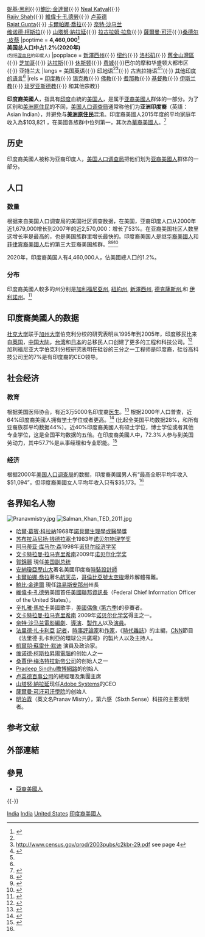 {{Link style|time=2015-12-11T08:28:54+00:00}}
{{distinguish2|[[印第安人|印第安人]],[[美洲原住民|美洲原住民]]}}
{{Infobox Ethnic group
|group    =  在美国的印度人<br /><small>印度裔美國人</small><br />Indian Americans
|image    =  

{{Photomontage
| photo1a          = Kamala Harris Vice Presidential Portrait.jpg
| photo1b          = Official Photo of SC Governor Nikki Haley.jpg
| photo1c          = Neal Katyal portrait.jpg
| photo1d          = Vinod Khosla, Web 2.0 Conference.jpg
| photo2a          = Rajiv Shah official portrait.jpg
| photo2b          = Vivek-kundra-2.jpg
| photo2c          = Indra Nooyi.jpg
| photo2d          = Shantanu Narayen.jpg
| photo3a          = Rajat Kumar Gupta - WEF Davos 2009.jpg
| photo3b          = Kalpana Chawla, NASA photo portrait in orange suit.jpg
| photo3c          = M. Night Shyamalan by Gage Skidmore.jpg
| photo3d          = Raghuram Rajan, IMF 69MS040421048l.jpg
| photo4a          = Salman Khan TED 2011.jpg
| photo4b          = Sundar_Pichai_(cropped1).jpg
| photo4c          =
| photo4d          =
| size             = 300
| position         = left
| spacing          = 1
| color            = #000000
| border           = 20
| color_border     = #ffffff
| text             =
| text_background  =
}}

|caption  = '''[[:en:List_of_Indian_Americans|知名的印度裔美国人]]:'''<br>[[賀錦麗|賀錦麗]]{{·}}[[妮基·黑利|妮基·黑利]]{{·}}[[鮑比·金達爾|鮑比·金達爾]]{{·}} [[:en:Neal_Katyal|Neal Katyal]]{{·}}<br>[[:en:Rajiv_Shah|Rajiv Shah]]{{·}} [[維偉卡·孔德勞|維偉卡·孔德勞]]{{·}} [[卢英德|卢英德]]<br>[[:en:Rajat_Gupta|Rajat Gupta]]{{·}} [[卡爾帕娜·喬拉|卡爾帕娜·喬拉]]{{·}} [[奈特·沙马兰|奈特·沙马兰]]<br>[[维诺德·柯斯拉|维诺德·柯斯拉]]{{·}} [[山塔努·納拉延|山塔努·納拉延]]{{·}} [[拉古拉姆·拉詹|拉古拉姆·拉詹]]{{·}} [[薩爾曼·可汗|薩爾曼·可汗]]{{·}}[[桑德尔·皮蔡|桑德尔·皮蔡]]
|poptime  = '''4,460,000<ref>{{Cite web|url= https://mea.gov.in/images/attach/NRIs-and-PIOs_1.pdf|title= 存档副本|access-date= 2021-11-17|archive-date= 2020-07-20|archive-url= https://web.archive.org/web/20200720104038/http://mea.gov.in/images/attach/NRIs-and-PIOs_1.pdf}}</ref>'''<br>'''美国总人口中占1.2%(2020年)'''</small> <br> <small>(包括[[混血兒|混血兒]]的印度人)</small>
|popplace = [[新澤西州|新澤西州]]{{·}} [[纽约|纽约]]{{·}} [[洛杉矶|洛杉矶]]{{·}} [[舊金山灣區|舊金山灣區]]{{·}} [[芝加哥|芝加哥]]{{·}} [[达拉斯|达拉斯]]{{·}} [[休斯顿|休斯顿]]{{·}} [[费城|费城]]{{·}}巴尔的摩和华盛顿大都市区{{·}} [[亚特兰大|亚特兰大]]
|langs    = [[美国英语|美国英语]]{{·}} [[印地语|印地语]]<ref name="2006AmericanCommunitySurvey" /><ref name="2000Census">http://www.census.gov/prod/2003pubs/c2kbr-29.pdf {{Wayback|url=http://www.census.gov/prod/2003pubs/c2kbr-29.pdf |date=20100215185553 }} see page 4</ref>{{·}} [[古吉拉特语|古吉拉特语]]<ref name="2006AmericanCommunitySurvey">{{cite web |url=http://www.migrationinformation.org/USfocus/display.cfm?id=687#10 |title=Migration Information Source - Indian Immigrants in the United States |publisher=Migrationinformation.org |date= |accessdate=2010-07-17 |archive-date=2014-02-09 |archive-url=https://web.archive.org/web/20140209213723/http://www.migrationinformation.org/USfocus/display.cfm?ID=687#10 |dead-url=no }}</ref><ref name="2000Census" />{{·}} [[印度官方语言列表|其他印度的语言]]<ref name="2000Census" />
<!--Do not add in languages unless they have their own category on the census-->
|rels     = [[印度教|印度教]]{{·}} [[锡克教|锡克教]]{{·}} [[佛教|佛教]]{{·}} [[耆那教|耆那教]]{{·}} [[基督教|基督教]]{{·}} [[伊斯兰教|伊斯兰教]]{{·}} [[琐罗亚斯德教|琐罗亚斯德教]]{{·}} 和其他宗教}}

'''印度裔美國人'''，指具有[[印度|印度]]血統的[[美国人|美国人]]，是属于[[亚裔美國人|亚裔美國人]]群体的一部分。为了区别和[[美洲原住民|美洲原住民]]的不同，[[美国人口调查局|美国人口调查局]]通常称他们为'''亚洲印度裔'''（英語：Asian Indian），并避免与'''[[美洲原住民|美洲原住民]]'''混淆。印度裔美國人2015年度的平均家庭年收入為$103,821 ，在美國各族群中位列第一，其次為[[華裔美國人|華裔美國人]]。<ref name="asian2015">{{cite web |url=https://factfinder.census.gov/faces/tableservices/jsf/pages/productview.xhtml?src=bkmk |title=Median houseland income in the past 12 months (in 2015 inflation-adjusted dollars) |author=<!--Staff writer(s); no by-line.--> |year=2015 |work=American Community Survey |publisher=United States Census Bureau |accessdate=1 March 2017 |archive-url=https://web.archive.org/web/20180714212254/https://factfinder.census.gov/faces/tableservices/jsf/pages/productview.xhtml?src=bkmk |archive-date=2018-07-14 |dead-url=yes }}</ref>

==历史==
印度裔美國人被称为亚裔印度人，[[美国人口调查局|美国人口调查局]]把他们划为[[亚裔美國人|亚裔美國人]]群体的一部分。

==人口==
===数量===
根据来自美国人口调查局的美国社区调查数据，在美国，亚裔印度人口从2000年近1,679,000增长到2007年的近2,570,000：增长了53%。在亚裔美国社区人数里这增长率是最高的，也是美国族群里增长最快的。印度裔美国人是继[[华裔美國人|华裔美國人]]和[[菲律宾裔美國人|菲律宾裔美國人]]后的第三大亚裔美国族群。<ref name="US Census Bureau, Chinese or in any combination">{{cite web |url=http://factfinder.census.gov/servlet/IPTable?_bm=y&-geo_id=01000US&-qr_name=ACS_2005_EST_G00_S0201&-qr_name=ACS_2005_EST_G00_S0201PR&-qr_name=ACS_2005_EST_G00_S0201T&-qr_name=ACS_2005_EST_G00_S0201TPR&-reg=ACS_2005_EST_G00_S0201:035;ACS_2005_EST_G00_S0201PR:035;ACS_2005_EST_G00_S0201T:035;ACS_2005_EST_G00_S0201TPR:035&-ds_name=ACS_2005_EST_G00_&-_lang=en&-format= |coauthors=United States Census Bureau |title=US demographic census |accessdate=2006-12-16 |archive-url=https://archive.today/20200212034232/http://factfinder.census.gov/servlet/IPTable?_bm=y&-geo_id=01000US&-qr_name=ACS_2005_EST_G00_S0201&-qr_name=ACS_2005_EST_G00_S0201PR&-qr_name=ACS_2005_EST_G00_S0201T&-qr_name=ACS_2005_EST_G00_S0201TPR&-reg=ACS_2005_EST_G00_S0201:035;ACS_2005_EST_G00_S0201PR:035;ACS_2005_EST_G00_S0201T:035;ACS_2005_EST_G00_S0201TPR:035&-ds_name=ACS_2005_EST_G00_&-_lang=en&-format= |archive-date=2020-02-12 |dead-url=yes }}</ref><ref name="US Census Bureau, Filipino or in any combination">{{cite web |url=http://factfinder.census.gov/servlet/IPTable?_bm=y&-geo_id=01000US&-qr_name=ACS_2005_EST_G00_S0201&-qr_name=ACS_2005_EST_G00_S0201PR&-qr_name=ACS_2005_EST_G00_S0201T&-qr_name=ACS_2005_EST_G00_S0201TPR&-reg=ACS_2005_EST_G00_S0201:038;ACS_2005_EST_G00_S0201PR:038;ACS_2005_EST_G00_S0201T:038;ACS_2005_EST_G00_S0201TPR:038&-ds_name=ACS_2005_EST_G00_&-_lang=en&-format= |coauthors=United States Census Bureau |title=US demographic census |accessdate=2006-11-19 |archive-url=https://archive.today/20200212034029/http://factfinder.census.gov/servlet/IPTable?_bm=y&-geo_id=01000US&-qr_name=ACS_2005_EST_G00_S0201&-qr_name=ACS_2005_EST_G00_S0201PR&-qr_name=ACS_2005_EST_G00_S0201T&-qr_name=ACS_2005_EST_G00_S0201TPR&-reg=ACS_2005_EST_G00_S0201:038;ACS_2005_EST_G00_S0201PR:038;ACS_2005_EST_G00_S0201T:038;ACS_2005_EST_G00_S0201TPR:038&-ds_name=ACS_2005_EST_G00_&-_lang=en&-format= |archive-date=2020-02-12 |dead-url=yes }}</ref><ref name="US Census Bureau, Asian Indian or in any combination">{{cite web |url=http://factfinder.census.gov/servlet/IPTable?_bm=y&-geo_id=01000US&-qr_name=ACS_2005_EST_G00_S0201&-qr_name=ACS_2005_EST_G00_S0201PR&-qr_name=ACS_2005_EST_G00_S0201T&-qr_name=ACS_2005_EST_G00_S0201TPR&-reg=ACS_2005_EST_G00_S0201:032;ACS_2005_EST_G00_S0201PR:032;ACS_2005_EST_G00_S0201T:032;ACS_2005_EST_G00_S0201TPR:032&-ds_name=ACS_2005_EST_G00_&-_lang=en&-format= |coauthors=United States Census Bureau |title=US demographic census |accessdate=2006-11-19 |archive-url=https://archive.today/20200212040120/http://factfinder.census.gov/servlet/IPTable?_bm=y&-geo_id=01000US&-qr_name=ACS_2005_EST_G00_S0201&-qr_name=ACS_2005_EST_G00_S0201PR&-qr_name=ACS_2005_EST_G00_S0201T&-qr_name=ACS_2005_EST_G00_S0201TPR&-reg=ACS_2005_EST_G00_S0201:032;ACS_2005_EST_G00_S0201PR:032;ACS_2005_EST_G00_S0201T:032;ACS_2005_EST_G00_S0201TPR:032&-ds_name=ACS_2005_EST_G00_&-_lang=en&-format= |archive-date=2020-02-12 |dead-url=yes }}</ref>

2020年，印度裔美国人有4,460,000人，佔美國總人囗的1.2%。

===分布===
印度裔美國人較多的州分别是[[加利福尼亞州|加利福尼亞州]], [[紐約州|紐約州]], [[新澤西州|新澤西州]], [[德克薩斯州|德克薩斯州]],和 [[伊利諾州|伊利諾州]]。<ref>{{Cite web |url=http://www.indianembassy.org/ind_us/census_2000/ia_population_map_2001.pdf |title=存档副本 |access-date=2011-05-13 |archive-url=https://web.archive.org/web/20090930070419/http://www.indianembassy.org/ind_us/census_2000/ia_population_map_2001.pdf |archive-date=2009-09-30 |dead-url=yes }}</ref> 

==印度裔美國人的数据==
[[杜克大学|杜克大学]]联手[[加利福尼亞大學|加州大学]]伯克利分校的研究表明从1995年到2005年，印度移民比来自[[英国|英国]]，[[中国大陆|中国大陆]]，[[台湾|台湾]]和[[日本|日本]]的总移民人口创建了更多的工程和科技公司。<ref>{{cite web |last=Assisi |first=Francis C. |url=http://www.indolink.com/displayArticleS.php?id=010307105012 |title=News & Analysis: Skilled Indian Immigrants Create Wealth for America |publisher=INDOlink |date=2007-01-04 |accessdate=2010-07-17 |deadurl=yes |archiveurl=https://web.archive.org/web/20110608213548/http://www.indolink.com/displayArticleS.php?id=010307105012 |archivedate=2011-06-08 }}</ref> 加利福尼亚大学伯克利分校研究表明在硅谷的三分之一工程师是印度裔，硅谷高科技公司里的7%是有印度裔的CEO领导。

==社会经济==
===教育===
根据美国医师协会，有近3万5000名印度裔[[医生|医生]]。<ref>{{cite web |url=http://www.usinpac.com/nh/indian_americans_nh.html |title=USINPAC - US India Political Action Committee | Indian American Community |publisher=www.usinpac.com |date=2005-07-18 |accessdate=2010-07-17 |deadurl=yes |archiveurl=https://web.archive.org/web/20100427163917/http://www.usinpac.com/nh/indian_americans_nh.html |archivedate=2010-04-27 }}</ref> 根据2000年人口普查，近64%印度裔美國人拥有[[学士|学士]]学位或者更高。<ref name="census.gov">{{Cite web |url=http://www.census.gov/prod/2004pubs/censr-17.pdf |title=存档副本 |accessdate=2011-05-13 |archive-date=2019-03-31 |archive-url=https://web.archive.org/web/20190331131247/https://www.census.gov/prod/2004pubs/censr-17.pdf |dead-url=no }}</ref> (比起全美国平均数据28%，和所有亚裔族群平均数据44%）。近40%印度裔美國人有硕士学位，博士学位或者其他专业学位，这是全国平均数据的五倍。在印度裔美國人中，72.3%人参与到美国劳动力，其中57.7%是从事经理和专业职能。<ref>{{Cite web |url=http://www.indianembassy.org/indusrel/clinton_india/india_americans.html |title=Indian-Americans: A Story of Achievement<!-- Bot generated title --> |access-date=2011-05-13 |archive-url=https://web.archive.org/web/20100226183206/http://www.indianembassy.org/indusrel/clinton_india/india_americans.html |archive-date=2010-02-26 |dead-url=yes }}</ref>

===经济===
根据2000年[[美国人口调查局|美国人口调查局]]的数据，印度裔美國男人有“最高全职平均年收入$51,094”，但印度裔美國女人平均年收入只有$35,173。<ref name="census.gov"/>

== 各界知名人物 ==
[[File:Pranavmistry.jpg|thumb]]
[[File:Salman_Khan_TED_2011.jpg|thumb]]
* [[哈爾·葛賓·科拉納|哈爾·葛賓·科拉納]]1968年[[諾貝爾生理學或醫學獎|諾貝爾生理學或醫學獎]]
* [[苏布拉马尼扬·钱德拉塞卡|苏布拉马尼扬·钱德拉塞卡]]1983年[[诺贝尔物理学奖|诺贝尔物理学奖]]
* [[阿马蒂亚·库马尔·森|阿马蒂亚·库马尔·森]]1998年[[诺贝尔经济学奖|诺贝尔经济学奖]]
* [[文卡特拉曼·拉马克里希南|文卡特拉曼·拉马克里希南]]2009年[[诺贝尔化学奖|诺贝尔化学奖]]
* [[賀錦麗|賀錦麗]] 現任[[美国副总统|美国副总统]]
* [[安納瓊亞歷山大|安納瓊亞歷山大]]著名美國印度裔[[時裝|時裝]][[設計師|設計師]]
* [[卡爾帕娜·喬拉|卡爾帕娜·喬拉]]著名[[航天员|航天员]]，[[哥倫比亞號太空梭|哥倫比亞號太空梭]]爆炸解體罹難。
* [[鮑比·金達爾|鮑比·金達爾]] 現任[[路易斯安那州|路易斯安那州]]州長
* [[維偉卡·孔德勞|維偉卡·孔德勞]]美國首任[[美國聯邦資訊長|美國聯邦資訊長]]（Federal Chief Information Officer of the United States）。
* [[辛扎雅·馬拉卡|辛扎雅·馬拉卡]]美國歌手，[[美國偶像_(第六季)|美國偶像 (第六季)]]的參賽者。
* [[文卡特拉曼·拉马克里希南|文卡特拉曼·拉马克里希南]] 2009年[[诺贝尔化学奖|诺贝尔化学奖]]得主之一。
* [[奈特·沙马兰|奈特·沙马兰]][[電影|電影]][[編劇|編劇]]、[[電影導演|導演]]、[[電影監製|製作人]]以及[[演員|演員]]。
* [[法里德·扎卡利亞|法里德·扎卡利亞]] [[記者|記者]]，[[時事評論員|時事評論家]]和[[作家|作家]]，《[[時代雜誌|時代雜誌]]》的主編，[[CNN|CNN]]節目《法里德·扎卡利亞的環球公共廣場》的製片人以及主持人。
* [[凱爾朋·蘇雷什·默迪|凱爾朋·蘇雷什·默迪]] 演員及政治家。
* [[维诺德·柯斯拉|维诺德·柯斯拉]][[昇陽電腦|昇陽電腦]]的创始人之一        
* [[桑賈伊·梅洛特拉|桑賈伊·梅洛特拉]][[新帝公司|新帝公司]]的创始人之一
* [[:en:Pradeep_Sindhu|Pradeep Sindhu]][[瞻博網路|瞻博網路]]的创始人
* [[卢英德|卢英德]][[百事公司|百事公司]]的總經理及集團主席
* [[山塔努·納拉延|山塔努·納拉延]]现任[[Adobe_Systems|Adobe Systems]]的CEO
* [[薩爾曼·可汗|薩爾曼·可汗]][[可汗學院|可汗學院]]的创始人
* [[明泊霖|明泊霖]]（英文名Pranav Mistry），第六感（Sixth Sense）科技的主要发明者。

== 参考文献 ==
{{Reflist}}

== 外部連結 ==

== 參見 ==
* [[亞裔美國人|亞裔美國人]]

{{-}}
{{亞裔美國人}}

[[Category:亞洲裔美國人|India]]
[[Category:美國族群|India]]
[[Category:印度裔|United States]]
[[Category:印度裔美國人|]]